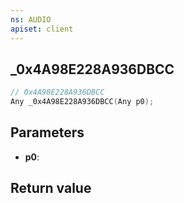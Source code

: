 ```yaml
---
ns: AUDIO
apiset: client
---
```

## _0x4A98E228A936DBCC

```c
// 0x4A98E228A936DBCC
Any _0x4A98E228A936DBCC(Any p0);
```


## Parameters
* **p0**:

## Return value